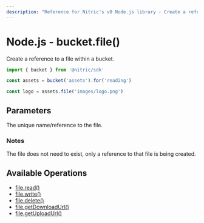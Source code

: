 ```yaml
---
description: "Reference for Nitric's v0 Node.js library - Create a reference to a file within a bucket."
---
```


# Node.js - bucket.file()

Create a reference to a file within a bucket.

```javascript
import { bucket } from '@nitric/sdk'

const assets = bucket('assets').for('reading')

const logo = assets.file('images/logo.png')
```

## Parameters

<Properties>
  <Property name="name" required type="string">
    The unique name/reference to the file.
  </Property>
</Properties>

### Notes

The file does not need to exist, only a reference to that file is being created.

## Available Operations

- [file.read()](./bucket-file-read)
- [file.write()](./bucket-file-write)
- [file.delete()](./bucket-file-delete)
- [file.getDownloadUrl()](./bucket-file-downloadurl)
- [file.getUploadUrl()](./bucket-file-uploadurl)
